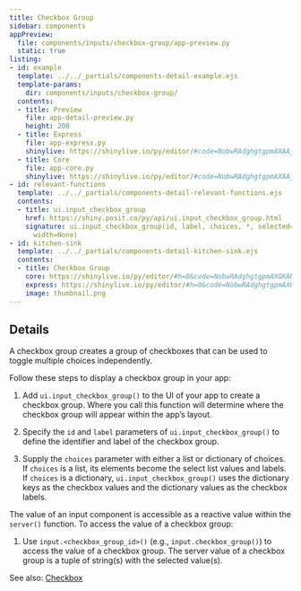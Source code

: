 ```yaml
---
title: Checkbox Group
sidebar: components
appPreview:
  file: components/inputs/checkbox-group/app-preview.py
  static: true
listing:
- id: example
  template: ../../_partials/components-detail-example.ejs
  template-params:
    dir: components/inputs/checkbox-group/
  contents:
  - title: Preview
    file: app-detail-preview.py
    height: 200
  - title: Express
    file: app-express.py
    shinylive: https://shinylive.io/py/editor/#code=NobwRAdghgtgpmAXAAjFADugdOgnmAGlQGMB7CAFzkqVQDMAnUmZAZwAsBLCXLOAD3QM4rVsk4x0pBhXER0AVwpFhEACZwGRBZwA6EfTqzdFFAPrF2cYgGsARqX5mA5kwXoAFMmQBiZAB5-fW9vXTBLa3tHFzd0MKJfAKCIEOQwgGErWwd+ZFdSd3jvP0DgkJBipLLU0LQwlDCAQSLE0pSa2rt6tLAAIRaS5I7a4m6Mgar27wBfBMH9AEpKtv19AAFVDQYsKn4KfQ06ZAA3KAAbBTgPBcRq5GEKBQYUorCsACtSbg8TJSwI7LRfLua4LfSEVAUXDoBAoMC7ChgaYAXSAA
  - title: Core
    file: app-core.py
    shinylive: https://shinylive.io/py/editor/#code=NobwRAdghgtgpmAXAAjFADugdOgnmAGlQGMB7CAFzkqVQDMAnUmZAZwAsBLCXZTmdKQYVkAQUxEG1ACZwGRAK6cAOhFUZ0AfSXIAvMiU4oAczia6AGyXSAFKuQODnLN3QKKm4uzjEA1gCNSAA9NYyYFdBsHAGJkAB44+0dk5TAvHwDg0PD0VKJkWISk5IdUgGFvP0Cg5DDSCLyY+MSIEscQJqLWtpLUqFSUVNFGgubintKwfwHkVIAhEcKWiZS0mfLFse62gF98pfGASn2t5MN6ijcPKiCKOzAANygrOFTj1UPVL4hZOjY5B5yGyudxEC5XIisOCsVicciHRDjAACUh+ciwNwo41+yCeLxsCPGySkFAUDFajVSWAAVqRuMCIFcsOkqlk6hECZ81NyNHoxJgbBptJxIQC5FzCKgKLh0AgUGBMWAdgBdIA
- id: relevant-functions
  template: ../../_partials/components-detail-relevant-functions.ejs
  contents:
  - title: ui.input_checkbox_group
    href: https://shiny.posit.co/py/api/ui.input_checkbox_group.html
    signature: ui.input_checkbox_group(id, label, choices, *, selected=None, inline=False,
      width=None)
- id: kitchen-sink
  template: ../../_partials/components-detail-kitchen-sink.ejs
  contents:
  - title: Checkbox Group
    core: https://shinylive.io/py/editor/#h=0&code=NobwRAdghgtgpmAXGKAHVA6VBPMAaMAYwHsIAXOcpMAMwCdiYACAZwAsBLCbJjmVYnTJMAgujxM6cKITIcAbnAlSIAEzh0JAVw4AdCPoDETAMJSoFVrFQAbOE0JtiHQnBZMA7hzJsmACQAVAFkAGSYaQRgLOQgAc3DBJnUYUhYyOgsOUn1HZ1d3AF4mEH0mMqZdMClVSsQmHQwWVCgIAApKgCU4GvxWMmw7AsqSG0E6wwAxCYAGWemAbkqASjxS8srYqUpa+o5G5rbKgHEtg160gbghomJRunHZkRFZxbAVtbLKgCMbLTgdhpNFrtMAAIV+-3O-UGw1uYyYhjm0yer3eEAAvvp9GhUAB9HRMIoNZqxOC4mi-DiqdoQcq7DCEKB0akfOn0xnM3FsaTqOggkxwuhMADKcDssiytIAInAUstVrS2WVjABVFhceJcVBaMi4xxwQgAay+xAAHrjNsQtKhPN5fFAbDZeGR3M0MvAKHQWKy6Q0tTq9dyjSbzZbrTSlUqqdcRoJvb0EUwugBHHTVOpaCAcVP2KmUOQ0DgaH2RmxQL5i64mJzEFj2WNeyoSRMptPdOplitOiimsglpW5FxuAqD-LN4ytjjphxOIfuKDuVQuYReHz+YJhCJ0KJkGKxftsuviiiqArASrVJsVMA-P6VAC646YAHlUHJSA66qgpABaI8Gk8mHkB0-m9RVI3KLgbC4K4AjoP4n1fd9oBsOolyaMseFHNxeAgaCIH+cCINtVQfGuABmWZUFNK9EyQyVP1MYVhRInwDzRCDjBEVRVFYRh7CBQgNQPBo2D5DjI2MZ8dW1YQt1YMUAO6ICQLcES9itMhZNxHsyBBf9ZG6PVBXjCSyiWfQLIMaz1BoBS6EUPl-TICRNNkiQ6xYdVSCWRBWQAARUXkMF01lbIU48jIbFhWl8g8ODs5yGRM2K-KIiCpDILQ6FpGhKgATStCKlNUOoQAAcgkcqMAAK2cNokui2KlkxMAD0y7LaUqAA5YgHBM4rDJ6LFrJxQlRHQVocXxDgPI0RyljAdF7yAA
    express: https://shinylive.io/py/editor/#h=0&code=NobwRAdghgtgpmAXGKAHVA6VBPMAaMAYwHsIAXOcpMAMwCdiYACAZwAsBLCbJjmVYnTJM6cKITIcAbnAA6Eeo1aduGOAA9Uoli179BwrqgCuZPCMoATOHXPGO8+faxQA5nAD6xVGRYAKGmMAGyCPAHcOSzI2AF4AFTpjOABKRwgAYiYAYVEoClZYVCC4JkI2Yg5COF0I6KYACTiAWQAZJhpBGDzJCFd2wSZrGFIWMjo8jlJ5Moqq3RimEHkmFaZZMFFLdcQmZxZUKAg-dYAlOC38VjJsYpj1kiDBHfSAMReABk-3gG515Lxlqt1q5RJRtrsOBh9odjmAAOKgiDrcyjG5wO5EYiPOjPT4AQTxn1+YH+gJW6wARkEkuC9gcjusAELUuSXVG3e5Yp5MdJfd4E4mkiAAXzStTYEIwhCgdEsfmSiDJkulso8bDE1josKyXLoTAAynBihJJhAmAARODDP5pVY8pgAVRYXD6RlMHjKcEIAGsKcR1B4QcRjKgmOKmFAQrxfEwDuN4BQ6Cwlc43WQPeqfX6A0GQ8czXbVpEMQ9BMnLvazgBHeybHbGCAcGslSKUSQ0Dg2JV2oJQClGjFZcrEFglUtJ5ErTLV2vnHa9-tBJgUdRkburGaVaoxTdzcyVuA1jh10rlLe6KC6SyVYThxqtfp0LpkHqudcrUfGiiWGLAdabSdKRZdYAF190yAB5HxTUjHYtDgABaT8vW-JgpEjJJkwLQteAgIIuHRBIknApgoMkUhYMGDh9l7Hhd2qXD8IgORsMLCIolidYAGZPlQdRJ3tMiYKCHYsn1fUw0iaIlVSJFWMyPFLEsVhGBKaFCBdFNITYLVZKVTJ9T4IoSmDMgTGEMhiGUYgwlYI0UPONCMOqJUAAFRAgTUMBXNdWOsGg7K-c4PV1fwFXfXgArTKVQvlRVWJwlZRDIYw6DNGh1gATWDQKHMsHYQAAcnMQqMAAKwqI5ovHMLklFMAIuS1KzXWAA5KyatyiRznWeQwGFECgA
    image: thumbnail.png
---
```


:::{#example}
:::

:::{#relevant-functions}
:::

## Details

A checkbox group creates a group of checkboxes that can be used to toggle multiple choices independently.

Follow these steps to display a checkbox group in your app:

  1. Add `ui.input_checkbox_group()` to the UI of your app to create a checkbox group. Where you call this function will determine where the checkbox group will appear within the app's layout.

  2. Specify the `id` and `label` parameters of `ui.input_checkbox_group()` to define the identifier and label of the checkbox group.

  3. Supply the `choices` parameter with either a list or dictionary of choices. If `choices` is a list, its elements become the select list values and labels. If `choices` is a dictionary, `ui.input_checkbox_group()` uses the dictionary keys as the checkbox values and the dictionary values as the checkbox labels.

The value of an input component is accessible as a reactive value within the `server()` function. To access the value of a checkbox group:

  1. Use `input.<checkbox_group_id>()` (e.g., `input.checkbox_group()`) to access the value of a checkbox group. The server value of a checkbox group is a tuple of string(s) with the selected value(s).

See also: [Checkbox](../checkbox/index.qmd)
